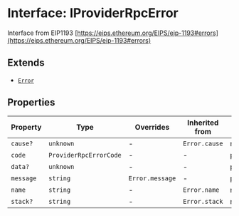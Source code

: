 # Interface: IProviderRpcError

Interface from EIP1193
[https://eips.ethereum.org/EIPS/eip-1193#errors](https://eips.ethereum.org/EIPS/eip-1193#errors)

## Extends

* [`Error`](https://developer.mozilla.org/docs/Web/JavaScript/Reference/Global_Objects/Error)

## Properties

| Property  | Type                   | Overrides       | Inherited from | Defined in                                                                                  |
| --------- | ---------------------- | --------------- | -------------- | ------------------------------------------------------------------------------------------- |
| `cause?`  | `unknown`              | -               | `Error.cause`  | node\_modules/.pnpm/typescript\@5.5.4/node\_modules/typescript/lib/lib.es2022.error.d.ts:24 |
| `code`    | `ProviderRpcErrorCode` | -               | -              | packages/sdk-vanillajs/dist/index.es.d.ts:316                                               |
| `data?`   | `unknown`              | -               | -              | packages/sdk-vanillajs/dist/index.es.d.ts:317                                               |
| `message` | `string`               | `Error.message` | -              | packages/sdk-vanillajs/dist/index.es.d.ts:315                                               |
| `name`    | `string`               | -               | `Error.name`   | node\_modules/.pnpm/typescript\@5.5.4/node\_modules/typescript/lib/lib.es5.d.ts:1076        |
| `stack?`  | `string`               | -               | `Error.stack`  | node\_modules/.pnpm/typescript\@5.5.4/node\_modules/typescript/lib/lib.es5.d.ts:1078        |
